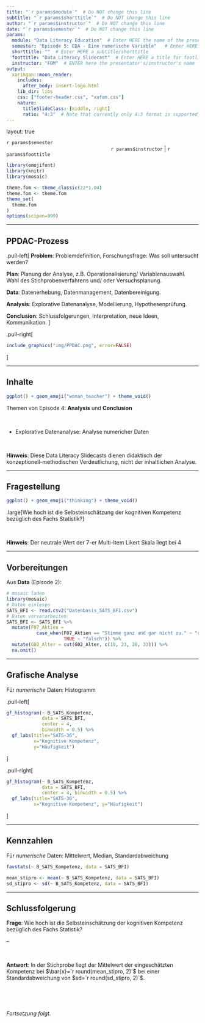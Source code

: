 ```yaml
---
title: "`r params$module`"  # Do NOT change this line
subtitle: "`r params$shorttitle`"  # Do NOT change this line
author: "`r params$instructor`"  # Do NOT change this line
date: "`r params$semester`"  # Do NOT change this line
params:
  module: "Data Literacy Education"  # Enter HERE the name of the presentation/course/module
  semester: "Episode 5: EDA - Eine numerische Variable"   # Enter HERE the date/semester/term
  shorttitle: ""  # Enter HERE a subtitle/shorttitle
  foottitle: "Data Literacy Slidecast"  # Enter HERE a title for footline
  instructor: "FOM"  # ENTER here the presentator's/instructor's name
output:
  xaringan::moon_reader:
    includes:
      after_body: insert-logo.html
    lib_dir: libs
    css: ["footer-header.css", "xafom.css"]
    nature:
      titleSlideClass: [middle, right]
      ratio: "4:3"  # Note that currently only 4:3 format is supported
---
```



layout: true
  
<div class="my-header"></div>

<!-- the following lines define the header and the footer line: -->
<div class="my-footer"><span>`r params$semester`    
&emsp;&emsp;&emsp;&emsp;&emsp;&emsp;
&emsp;&emsp;&emsp;&emsp;&emsp;&emsp;&emsp;&emsp;&emsp;&emsp;&emsp;&emsp;&emsp;
`r params$instructor` | `r params$foottitle` </span></div> 

<div class="footer-line"></div>



```r
library(emojifont)
library(knitr)
library(mosaic)

theme.fom <- theme_classic(22*1.04)
theme.fom <- theme.fom
theme_set(
  theme.fom  
)
options(scipen=999)
```

---

## PPDAC-Prozess


.pull-left[
**Problem**: Problemdefinition, Forschungsfrage: Was soll untersucht werden?

**Plan**: Planung der Analyse, z.B. Operationalisierung/ Variablenauswahl. Wahl des Stichprobenverfahrens und/ oder Versuchsplanung.

**Data**: Datenerhebung, Datenmanagement, Datenbereinigung.

**Analysis**: Explorative Datenanalyse, Modellierung, Hypothesenprüfung. 

**Conclusion**: Schlussfolgerungen, Interpretation, neue Ideen, Kommunikation.
]

.pull-right[
```r
include_graphics("img/PPDAC.png", error=FALSE)
```
]

---

## Inhalte

```r
ggplot() + geom_emoji("woman_teacher") + theme_void()
```


Themen von Episode 4: **Analysis** und **Conclusion**

<br>


- Explorative Datenanalyse: Analyse numericher Daten


<br>

**Hinweis**: Diese Data Literacy Slidecasts dienen didaktisch der konzeptionell-methodischen Verdeutlichung, nicht der inhaltlichen Analyse.


---

## Fragestellung

```r
ggplot() + geom_emoji("thinking") + theme_void()
```

.large[Wie hoch ist die Selbsteinschätzung der kognitiven Kompetenz bezüglich des Fachs Statistik?]

<br>

**Hinweis**: Der neutrale Wert der $7$-er Multi-Item Likert Skala liegt bei $4$

---

## Vorbereitungen

Aus **Data** (Episode 2):

```r
# mosaic laden
library(mosaic)
# Daten einlesen
SATS_BFI <- read.csv2("Datenbasis_SATS_BFI.csv")
# Daten vorverarbeiten
SATS_BFI <- SATS_BFI %>%
  mutate(F07_Aktien = 
           case_when(F07_Aktien == "Stimme ganz und gar nicht zu." ~ "richtig",
                     TRUE ~ "falsch")) %>%
  mutate(G02_Alter = cut(G02_Alter, c(18, 23, 28, 33))) %>%
  na.omit() 
```

---

## Grafische Analyse

Für *numerische* Daten: Histogramm

.pull-left[
```r
gf_histogram(~ B_SATS_Kompetenz, 
             data = SATS_BFI,
             center = 4, 
             binwidth = 0.5) %>%
  gf_labs(title="SATS-36",
          x="Kognitive Kompetenz", 
          y="Häufigkeit")
```
]

.pull-right[
```r
gf_histogram(~ B_SATS_Kompetenz, 
             data = SATS_BFI,
             center = 4, binwidth = 0.5) %>%
  gf_labs(title="SATS-36",
          x="Kognitive Kompetenz", y="Häufigkeit")
```
]

---

## Kennzahlen

Für *numerische* Daten: Mittelwert, Median, Standardabweichung


```r
favstats(~ B_SATS_Kompetenz, data = SATS_BFI)
```

```r
mean_stipro <- mean(~ B_SATS_Kompetenz, data = SATS_BFI)
sd_stipro <- sd(~ B_SATS_Kompetenz, data = SATS_BFI)
```

---

## Schlussfolgerung

**Frage**: Wie hoch ist die Selbsteinschätzung der kognitiven Kompetenz bezüglich des Fachs Statistik?

--

<br>

**Antwort**: In der Stichprobe liegt der Mittelwert der eingeschätzten Kompetenz bei  $\bar{x}=`r round(mean_stipro, 2)`$ bei einer Standardabweichung von $sd=`r round(sd_stipro, 2)`$.

<br>

<br>

*Fortsetzung folgt.*

